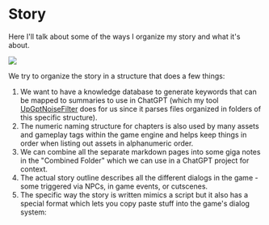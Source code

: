 <main class="m-6">
  <div class="m-2 mdx-content">

# Story

Here I'll talk about some of the ways I organize my story and what it's about.

<img src="public/images/StoryImages/StoryNotes.png" />

We try to organize the story in a structure that does a few things:

1. We want to have a knowledge database to generate keywords that can be mapped to summaries to use in ChatGPT (which my tool [UpGptNoiseFilter](tools) does for us since it parses files organized in folders of this specific structure).
2. The numeric naming structure for chapters is also used by many assets and gameplay tags within the game engine and helps keep things in order when listing out assets in alphanumeric order.
3. We can combine all the separate markdown pages into some giga notes in the "Combined Folder" which we can use in a ChatGPT project for context.
4. The actual story outline describes all the different dialogs in the game - some triggered via NPCs, in game events, or cutscenes.
5. The specific way the story is written mimics a script but it also has a special format which lets you copy paste stuff into the game's dialog system:

  </div>
</main>
